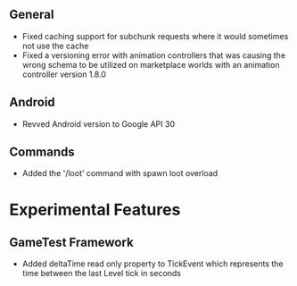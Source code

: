 



## **General**

-   Fixed caching support for subchunk requests where it would sometimes not use the cache
-   Fixed a versioning error with animation controllers that was causing the wrong schema to be utilized on marketplace worlds with an animation controller version 1.8.0

## **Android**

-   Revved Android version to Google API 30

## **Commands**

-   Added the '/loot' command with spawn loot overload

# **Experimental Features**

## **GameTest Framework**

-   Added deltaTime read only property to TickEvent which represents the time between the last Level tick in seconds

